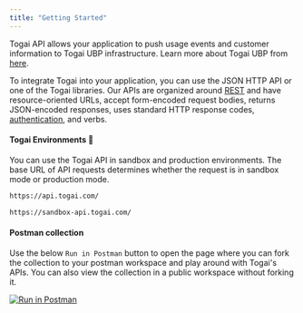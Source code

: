 ```yaml
---
title: "Getting Started"
---
```


Togai API allows your application to push usage events and customer information to Togai UBP infrastructure. Learn more about Togai UBP from [here](https://www.togai.com/).

To integrate Togai into your application, you can use the JSON HTTP API or one of the Togai libraries. Our APIs are organized around [REST](https://en.wikipedia.org/wiki/Representational_state_transfer) and have resource-oriented URLs, accept form-encoded request bodies, returns JSON-encoded responses, uses standard HTTP response codes, [authentication](/api-reference/authentication), and verbs.

#### Togai Environments 📒

You can use the Togai API in sandbox and production environments. The base URL of API requests determines whether the request is in sandbox mode or production mode.

```bash Production Base URL
https://api.togai.com/
```


```bash Sandbox Base URL
https://sandbox-api.togai.com/
```

#### Postman collection

Use the below `Run in Postman` button to open the page where you can fork the collection to your postman workspace and play around with Togai's APIs.  You can also view the collection in a public workspace without forking it.


[![Run in Postman](https://run.pstmn.io/button.svg)](https://god.gw.postman.com/run-collection/17210443-f45b7495-4b41-456d-9512-cfa8ffdb3b28?action=collection%2Ffork&source=rip_markdown&collection-url=entityId%3D17210443-f45b7495-4b41-456d-9512-cfa8ffdb3b28%26entityType%3Dcollection%26workspaceId%3D0cac7286-75ff-4419-967e-e93f7c39f80c)